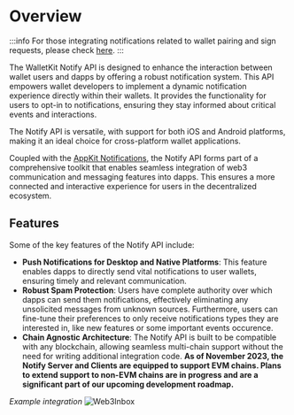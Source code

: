 # Overview

:::info
For those integrating notifications related to wallet pairing and sign requests, please check [here](../push.mdx).
:::

The WalletKit Notify API is designed to enhance the interaction between wallet users and dapps by offering a robust notification system. This API empowers wallet developers to implement a dynamic notification experience directly within their wallets. It provides the functionality for users to opt-in to notifications, ensuring they stay informed about critical events and interactions.

The Notify API is versatile, with support for both iOS and Android platforms, making it an ideal choice for cross-platform wallet applications.

Coupled with the [AppKit Notifications](../../../../appkit/react-native/notifications/overview), the Notify API forms part of a comprehensive toolkit that enables seamless integration of web3 communication and messaging features into dapps. This ensures a more connected and interactive experience for users in the decentralized ecosystem.

## Features

Some of the key features of the Notify API include:

- **Push Notifications for Desktop and Native Platforms**: This feature enables dapps to directly send vital notifications to user wallets, ensuring timely and relevant communication.
- **Robust Spam Protection**: Users have complete authority over which dapps can send them notifications, effectively eliminating any unsolicited messages from unknown sources. Furthermore, users can fine-tune their preferences to only receive notifications types they are interested in, like new features or some important events occurence.
- **Chain Agnostic Architecture**: The Notify API is built to be compatible with any blockchain, allowing seamless multi-chain support without the need for writing additional integration code. **As of November 2023, the Notify Server and Clients are equipped to support EVM chains. Plans to extend support to non-EVM chains are in progress and are a significant part of our upcoming development roadmap.**

_Example integration_
![Web3Inbox](/assets/web3inbox/w3i-hero.png)
